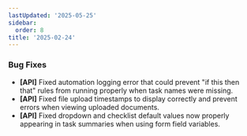 ```yaml
---
lastUpdated: '2025-05-25'
sidebar:
  order: 8
title: '2025-02-24'
---
```


### Bug Fixes

- **[API]** Fixed automation logging error that could prevent "if this then that" rules from running properly when task names were missing.
- **[API]** Fixed file upload timestamps to display correctly and prevent errors when viewing uploaded documents.
- **[API]** Fixed dropdown and checklist default values now properly appearing in task summaries when using form field variables.